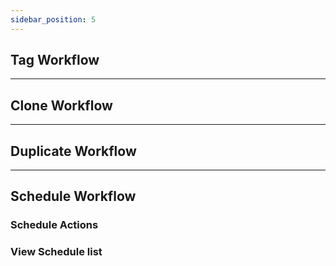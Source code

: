 ---
sidebar_position: 5
---

## Tag Workflow

---
## Clone Workflow

---
## Duplicate Workflow

---
## Schedule Workflow


### Schedule Actions


### View Schedule list